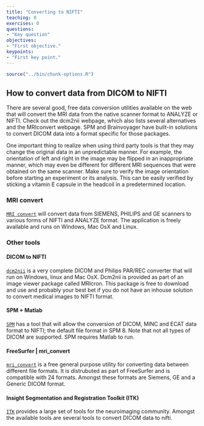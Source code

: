 ```yaml
---
title: "Converting to NIFTI"
teaching: 0
exercises: 0
questions:
- "Key question"
objectives:
- "First objective."
keypoints:
- "First key point."
---
```


```r
source("../bin/chunk-options.R")
```

## How to convert data from DICOM to NIFTI

There are several good, free data conversion utilities available on the web that will convert the MRI data from the native scanner format to ANALYZE or NIFTI. Check out the dcm2nii webpage, which also lists several alternatives and the MRIconvert webpage. SPM and Brainvoyager have built-in solutions to convert DICOM data into a format specific for those packages. 


One important thing to realize when using third party tools is that they may change the original data in an unpredictable manner. For example, the orientation of left and right in the image may be flipped in an inappropriate manner, which may even be different for different MRI sequences that were obtained on the same scanner. Make sure to verify the image orientation before starting an experiment or its analysis. This can be easily verified by sticking a vitamin E capsule in the headcoil in a predetermined location.

### MRI convert

[`MRI convert`](http://lcni.uoregon.edu/downloads/mriconvert/mriconvert-and-mcverter) will convert data from SIEMENS, PHILIPS and GE scanners to various forms of NIFTI and ANALYZE format. The application is freely available and runs on Windows, Mac OsX and Linux. 

### Other tools

#### DICOM to NIFTI

[`dcm2nii`](http://www.cabiatl.com/mricro/mricron/dcm2nii.html) is a very complete DICOM and Philips PAR/REC converter that will run on Windows, linux and Mac OsX. Dcm2nii is provided as part of an image viewer package called MRIcron. This package is free to download and use and probably your best bet if you do not have an inhouse solution to convert medical images to NIFTI format.

#### SPM + Matlab

[`SPM`](http://www.fil.ion.ucl.ac.uk/spm/) has a tool that will allow the conversion of DICOM, MINC and ECAT data format to NIFTI; the default file format in SPM 8. Note that not all types of DICOM are supported. SPM requires Matlab to run.

#### FreeSurfer | mri_convert

[`mri_convert`](https://surfer.nmr.mgh.harvard.edu/) is a free general purpose utility for converting data between different file formats. It is distrubuted as part of FreeSurfer and is compatible with 24 formats. Amongst these formats are Siemens, GE and a Generic DICOM format.

#### Insight Segmentation and Registration Toolkit (ITK)

[`ITK`](https://itk.org/) provides a large set of tools for the neuroimaging community. Amongst the available tools are several tools to convert DICOM data to nifti.




